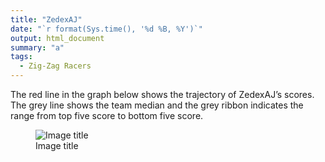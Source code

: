 ```yaml
---
title: "ZedexAJ"
date: "`r format(Sys.time(), '%d %B, %Y')`"
output: html_document
summary: "a"
tags:
  - Zig-Zag Racers
---
```


The red line in the graph below shows the trajectory of ZedexAJ's scores. The grey line shows the team median and the grey ribbon indicates the range from top five score to bottom five score.

![Image title](ZedexAJ.jpg)
